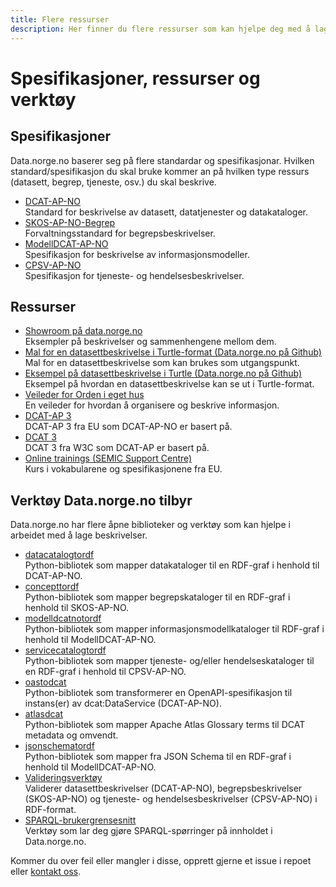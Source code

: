 ```yaml
---
title: Flere ressurser
description: Her finner du flere ressurser som kan hjelpe deg med å lage beskrivelser til data.norge.no.
---
```


# Spesifikasjoner, ressurser og verktøy

## Spesifikasjoner

Data.norge.no baserer seg på flere standardar og spesifikasjonar. Hvilken standard/spesifikasjon du skal bruke kommer an på hvilken type ressurs (datasett, begrep, tjeneste, osv.) du skal beskrive.

-   [DCAT-AP-NO](https://data.norge.no/specification/dcat-ap-no)  
    Standard for beskrivelse av datasett, datatjenester og datakataloger.
-   [SKOS-AP-NO-Begrep](https://data.norge.no/specification/skos-ap-no-begrep)  
    Forvaltningsstandard for begrepsbeskrivelser.
-   [ModellDCAT-AP-NO](https://data.norge.no/specification/modelldcat-ap-no)  
    Spesifikasjon for beskrivelse av informasjonsmodeller.
-   [CPSV-AP-NO](https://data.norge.no/specification/cpsv-ap-no)  
    Spesifikasjon for tjeneste- og hendelsesbeskrivelser.

## Ressurser

-   [Showroom på data.norge.no](https://data.norge.no/showroom/overview)  
    Eksempler på beskrivelser og sammenhengene mellom dem.
-   [Mal for en datasettbeskrivelse i Turtle-format (Data.norge.no på Github)](https://github.com/fellesdatakatalog/sikt-workshop/blob/main/example-template.ttl)  
    Mal for en datasettbeskrivelse som kan brukes som utgangspunkt.
-   [Eksempel på datasettbeskrivelse i Turtle (Data.norge.no på Github)](https://github.com/Informasjonsforvaltning/dcat-ap-no/blob/4d09617568f0f353b336ddd966b2228dc35f084e/examples/test.ttl)  
    Eksempel på hvordan en datasettbeskrivelse kan se ut i Turtle-format.
-   [Veileder for Orden i eget hus](https://www.digdir.no/informasjonsforvaltning/veileder-orden-i-eget-hus/2716)  
    En veileder for hvordan å organisere og beskrive informasjon.
-   [DCAT-AP 3](https://semiceu.github.io/DCAT-AP/releases/3.0.0/#DataService)  
    DCAT-AP 3 fra EU som DCAT-AP-NO er basert på.
-   [DCAT 3](https://www.w3.org/TR/vocab-dcat-3/)  
    DCAT 3 fra W3C som DCAT-AP er basert på.
-   [Online trainings (SEMIC Support Centre)](https://joinup.ec.europa.eu/collection/semic-support-centre/online-trainings)  
    Kurs i vokabularene og spesifikasjonene fra EU.

## Verktøy Data.norge.no tilbyr

Data.norge.no har flere åpne biblioteker og verktøy som kan hjelpe i arbeidet med å lage beskrivelser.

-   [datacatalogtordf](https://github.com/Informasjonsforvaltning/datacatalogtordf)  
    Python-bibliotek som mapper datakataloger til en RDF-graf i henhold til DCAT-AP-NO.
-   [concepttordf](https://github.com/Informasjonsforvaltning/concepttordf)  
    Python-bibliotek som mapper begrepskataloger til en RDF-graf i henhold til SKOS-AP-NO.
-   [modelldcatnotordf](https://github.com/Informasjonsforvaltning/modelldcatnotordf)  
    Python-bibliotek som mapper informasjonsmodellkataloger til RDF-graf i henhold til ModellDCAT-AP-NO.
-   [servicecatalogtordf](https://github.com/Informasjonsforvaltning/servicecatalogtordf)  
    Python-bibliotek som mapper tjeneste- og/eller hendelseskataloger til en RDF-graf i henhold til CPSV-AP-NO.
-   [oastodcat](https://github.com/Informasjonsforvaltning/oastodcat)  
    Python-bibliotek som transformerer en OpenAPI-spesifikasjon til instans(er) av dcat:DataService (DCAT-AP-NO).
-   [atlasdcat](https://github.com/Informasjonsforvaltning/atlasdcat)  
    Python-bibliotek som mapper Apache Atlas Glossary terms til DCAT metadata og omvendt.
-   [jsonschematordf](https://github.com/Informasjonsforvaltning/jsonschematordf)  
    Python-bibliotek som mapper fra JSON Schema til en RDF-graf i henhold til ModellDCAT-AP-NO.
-   [Valideringsverktøy](https://data.norge.no/validator)  
    Validerer datasettbeskrivelser (DCAT-AP-NO), begrepsbeskrivelser (SKOS-AP-NO) og tjeneste- og hendelsesbeskrivelser (CPSV-AP-NO) i RDF-format.
-   [SPARQL-brukergrensesnitt](https://data.norge.no/sparql)  
    Verktøy som lar deg gjøre SPARQL-spørringer på innholdet i Data.norge.no.

Kommer du over feil eller mangler i disse, opprett gjerne et issue i repoet eller [kontakt oss](/contact).
